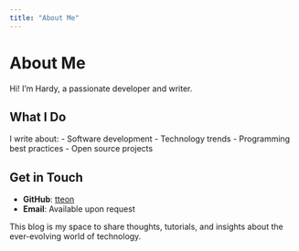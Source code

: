```yaml
---
title: "About Me"
---
```


# About Me

Hi! I'm Hardy, a passionate developer and writer.

## What I Do

I write about:
- Software development
- Technology trends
- Programming best practices
- Open source projects

## Get in Touch

- **GitHub**: [tteon](https://github.com/tteon)
- **Email**: Available upon request

This blog is my space to share thoughts, tutorials, and insights about the ever-evolving world of technology.